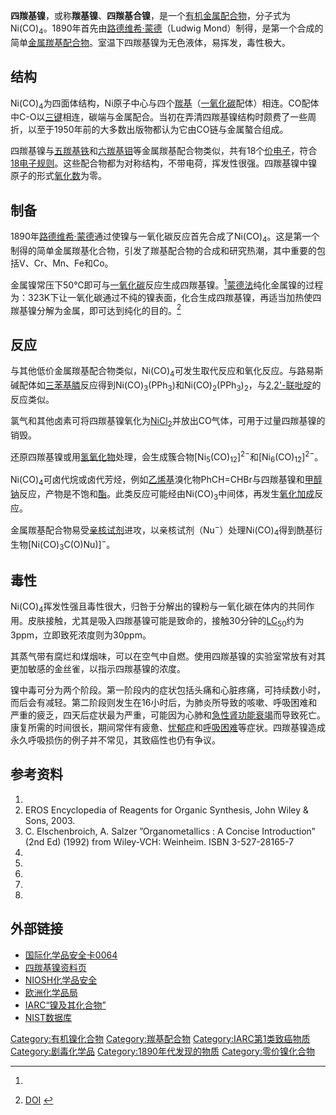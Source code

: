 {{Chembox
| Name = 四羰基镍
| ImageFileL1 = Nickel-tetracarbonyl-2D.png
| ImageSizeL1 = 150
| ImageFileR1 = Nickel-carbonyl-3D-vdW.png
| ImageSizeR1 = 150
| IUPACName = Tetracarbonylnickel(0)
| OtherNames = 羰基镍，四羰基合镍
| Section1 = {{Chembox Identifiers
| CASNo = 13463-39-3
| CASNo_Ref = {{cascite|correct|CAS}}
|  EINECS  =  236-669-2
|  RTECS  =  QR6300000
|  ChemSpiderID_Ref  = {{chemspidercite|correct|chemspider}}|  ChemSpiderID  =  21865021
|  InChI  =  1/4CO.Ni/c4*1-2;/rC4NiO4/c6-1-5(2-7,3-8)4-9
|  InChIKey  =  AWDHUGLHGCVIEG-ARWXMKMZAJ
|  SMILES  =  C(#O)[Ni](C#O)(C#O)C#O
|  StdInChI_Ref  = {{stdinchicite|correct|chemspider}}|  StdInChI  =  1S/4CO.Ni/c4*1-2;
|  StdInChIKey_Ref  = {{stdinchicite|correct|chemspider}}|  StdInChIKey  =  AWDHUGLHGCVIEG-UHFFFAOYSA-N
|  ChEBI_Ref  = {{ebicite|correct|EBI}}|  ChEBI  =  30372
|  PubChem  =  26039
|  UNNumber  =  1259
}}
| Section2 = {{Chembox Properties
| Formula = Ni(CO)<sub>4</sub>
| MolarMass = 170.7
| Appearance = 易流动的无色液体
| Density = 1.3103 g/ml (液)<ref name=wucong_juan9_3.2>《无机化学》丛书（张青莲 主编）.第九卷 锰分族 铁系 铂系.''3.2.1 镍的低氧化态化合物(-1,0,+1)''</ref>
| Solubility = 不溶于水，但溶于很多有机溶剂<ref name=wucong_juan9_3.2 />
| MeltingPt = -19.3 °C<ref name=wucong_juan9_3.2 />
| BoilingPt = 42.2 °C<ref name=wucong_juan9_3.2 />
| Viscosity =
  }}
| Section3 = {{Chembox Structure
| MolShape = [[四面体形分子构型|四面体]]
| Coordination = [[四面体形分子构型|四面体]]
| Dipole = 零
  }}
| Section4 = {{Chembox Thermochemistry
| DeltaHf = -632 kJ/mol
| DeltaHc = -1180 kJ/mol
| Entropy = 320 J.K<sup>−1</sup>.mol<sup>−1</sup>
  }}
| Section7 = {{Chembox Hazards
| EUClass = 可燃 ('''F''')<br />极毒('''T+''')<br />[[致癌物质|Carc. Cat. 3]]<br />Repr. Cat. 2<br />对环境有害('''N''')
| RPhrases = {{R61}}, {{R11}}, {{R26}}, {{R40}}, {{R50/53}}
| SPhrases = {{S53}}, {{S45}}, {{S60}}, {{S61}}
| NFPA-H = 4
| NFPA-F = 3
| NFPA-R = 3
| FlashPt = -20 °C
| Autoignition = 60 °C}}
| Section8 = {{Chembox Other
| Function = [[金属羰基配合物|金属羰基配合物]]
| OtherFunctn = [[六羰基铬|六羰基铬]]，[[十羰基二锰|十羰基二锰]]，[[五羰基铁|五羰基铁]]，[[八羰基二钴|八羰基二钴]]
| OtherCpds = [[四(三苯基膦)钯|四(三苯基膦)钯]]，[[四(三氟化磷)镍|四(三氟化磷)镍]]}}
}}

'''四羰基镍'''，或称'''羰基镍'''、'''四羰基合镍'''，是一个[[有机金属化学|有机金属]][[配合物|配合物]]，分子式为Ni(CO)<sub>4</sub>。1890年首先由[[路德维希·蒙德|路德维希·蒙德]]（Ludwig Mond）制得，是第一个合成的简单[[金属羰基配合物|金属羰基配合物]]。室温下四羰基镍为无色液体，易挥发，毒性极大。

== 结构 ==

Ni(CO)<sub>4</sub>为四面体结构，Ni原子中心与四个[[羰基|羰基]]（[[一氧化碳|一氧化碳]]配体）相连。CO配体中C-O以[[三键|三键]]相连，碳端与金属配合。当初在弄清四羰基镍结构时颇费了一些周折，以至于1950年前的大多数出版物都认为它由CO链与金属螯合组成。

四羰基镍与[[五羰基铁|五羰基铁]]和[[六羰基钼|六羰基钼]]等金属羰基配合物类似，共有18个[[价电子|价电子]]，符合[[18电子规则|18电子规则]]。这些配合物都为对称结构，不带电荷，挥发性很强。四羰基镍中镍原子的形式[[氧化数|氧化数]]为零。

== 制备 ==

1890年[[路德维希·蒙德|路德维希·蒙德]]通过使镍与一氧化碳反应首先合成了Ni(CO)<sub>4</sub>。这是第一个制得的简单金属羰基化合物，引发了羰基配合物的合成和研究热潮，其中重要的包括V、Cr、Mn、Fe和Co。

金属镍常压下50℃即可与[[一氧化碳|一氧化碳]]反应生成四羰基镍。<ref name=wucong_juan9_3.2 />[[蒙德法|蒙德法]]纯化金属镍的过程为：323K下让一氧化碳通过不纯的镍表面，化合生成四羰基镍，再适当加热使四羰基镍分解为金属，即可达到纯化的目的。<ref>{{cite journal | author= Mond L, Langer K, Quincke F| title= Action of carbon monoxide on nickel| journal=Journal of  the Chemical Society | year=1890| pages=749-753}} [http://dx.doi.org/10.1039/CT8905700749 DOI] {{Wayback|url=http://dx.doi.org/10.1039/CT8905700749 |date=20190614065632 }}</ref>

== 反应 ==

与其他低价金属羰基配合物类似，Ni(CO)<sub>4</sub>可发生取代反应和氧化反应。与路易斯碱配体如[[三苯基膦|三苯基膦]]反应得到Ni(CO)<sub>3</sub>(PPh<sub>3</sub>)和Ni(CO)<sub>2</sub>(PPh<sub>3</sub>)<sub>2</sub>，与[[2,2'-联吡啶|2,2'-联吡啶]]的反应类似。

氯气和其他卤素可将四羰基镍氧化为[[氯化镍|NiCl<sub>2</sub>]]并放出CO气体，可用于过量四羰基镍的销毁。

还原四羰基镍或用[[氢氧化物|氢氧化物]]处理，会生成簇合物[Ni<sub>5</sub>(CO)<sub>12</sub>]<sup>2−</sup>和[Ni<sub>6</sub>(CO)<sub>12</sub>]<sup>2−</sup>。

Ni(CO)<sub>4</sub>可{{link-en|羰基化|Carbonylation}}卤代烷或卤代芳烃，例如[[乙烯基|乙烯基]]溴化物PhCH=CHBr与四羰基镍和[[甲醇钠|甲醇钠]]反应，产物是不饱和[[酯|酯]]。此类反应可能经由Ni(CO)<sub>3</sub>中间体，再发生[[氧化加成|氧化加成]]反应。

金属羰基配合物易受[[亲核试剂|亲核试剂]]进攻，以亲核试剂（Nu<sup>−</sup>）处理Ni(CO)<sub>4</sub>得到酰基衍生物[Ni(CO)<sub>3</sub>C(O)Nu)]<sup>−</sup>。

== 毒性 ==
{{无来源章节}}
Ni(CO)<sub>4</sub>挥发性强且毒性很大，归咎于分解出的镍粉与一氧化碳在体内的共同作用。皮肤接触，尤其是吸入四羰基镍可能是致命的，接触30分钟的[[半数致死量|LC<sub>50</sub>]]约为3ppm，立即致死浓度则为30ppm。

其蒸气带有腐烂和煤烟味，可以在空气中自燃。使用四羰基镍的实验室常放有对其更加敏感的金丝雀，以指示四羰基镍的浓度。

镍中毒可分为两个阶段。第一阶段内的症状包括头痛和心脏疼痛，可持续数小时，而后会有减轻。第二阶段则发生在16小时后，为肺炎所导致的咳嗽、呼吸困难和严重的疲乏，四天后症状最为严重，可能因为心肺和[[急性肾功能衰竭|急性肾功能衰竭]]而导致死亡。康复所需的时间很长，期间常伴有疲惫、[[忧郁症|忧郁症]]和[[呼吸困难|呼吸困难]]等症状。四羰基镍造成永久呼吸损伤的例子并不常见，其致癌性也仍有争议。

== 参考资料 ==
{{Reflist|}}
<div class="references-small">

# {{cite journal | author=Lascelles,Keith; Morgan, Lindsay G.; & Nicholls, David | title=Nickel Compounds | journal=Ullmann's Encyclopedia of Industrial Chemistry | volume=A17 | issue=5 | year=1991 | pages=235-249}}
# EROS Encyclopedia of Reagents for Organic Synthesis, John Wiley & Sons, 2003.
# C. Elschenbroich, A. Salzer ”Organometallics : A Concise Introduction” (2nd Ed)  (1992) from Wiley-VCH: Weinheim. ISBN 3-527-28165-7
# {{cite journal | author=Shi Z  | title=Nickel carbonyl: toxicity and human health | journal=The Science of The Total Environment | volume=148 | year=1991 | pages=293-298．[http://dx.doi.org/doi:10.1016/0048-9697(94)90406-5 DOI]}}
# {{cite journal|author= Sunderman FW|title= A Pilgrimage into the Archive of Nickel Toxicology|journal=Annals of Clinical and Lalboratory Science| volume=19| year=1989| pages=1-16}}
# {{cite journal | author= Armit HW | title= The toxicology of nickel carbonyl. Part II.| journal=Journal of Hygiene | volume=8| year=1908| pages=565-610}}
# {{cite journal | author= Armit HW | title= The toxicology of nickel carbonyl| journal= Journal of Hygiene| volume=7| year=1907| pages=525-551}}
# {{cite journal | author= Barceloux DG | title= Nickel| journal= Journal of Toxicology-Clinical Toxicology| volume=37| year=1999| pages=239-258．[http://dx.doi.org/10.1081/CLT-100102423 DOI]}}

</div>

== 外部链接 ==
* [http://www.ilo.org/public/english/protection/safework/cis/products/icsc/dtasht/_icsc00/icsc0064.htm 国际化学品安全卡0064]{{Wayback|url=http://www.ilo.org/public/english/protection/safework/cis/products/icsc/dtasht/_icsc00/icsc0064.htm |date=20080409022123 }}
* [https://web.archive.org/web/20060820041610/http://www.npi.gov.au/database/substance-info/profiles/63.html 四羰基镍资料页]
* [http://www.cdc.gov/niosh/npg/npgd0444.html NIOSH化学品安全]{{Wayback|url=http://www.cdc.gov/niosh/npg/npgd0444.html |date=20080523051035 }}
* [https://web.archive.org/web/20110722200125/http://ecb.jrc.it/ 欧洲化学品局]
* [https://web.archive.org/web/20051012233302/http://www-cie.iarc.fr/htdocs/monographs/vol49/nickel.html IARC“镍及其化合物”]
* [http://webbook.nist.gov/chemistry/ NIST数据库]{{Wayback|url=http://webbook.nist.gov/chemistry/ |date=20070523013553 }}

{{镍化合物}}
{{羰基配合物}}

{{Authority control}}
[[Category:有机镍化合物|Category:有机镍化合物]]
[[Category:羰基配合物|Category:羰基配合物]]
[[Category:IARC第1类致癌物质|Category:IARC第1类致癌物质]]
[[Category:剧毒化学品|Category:剧毒化学品]]
[[Category:1890年代发现的物质|Category:1890年代发现的物质]]
[[Category:零价镍化合物|Category:零价镍化合物]]